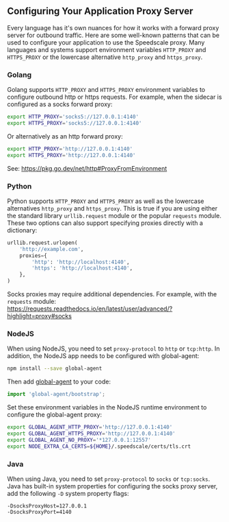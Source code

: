 ## Configuring Your Application Proxy Server

Every language has it's own nuances for how it works with a forward proxy server for outbound traffic. Here
are some well-known patterns that can be used to configure your application to use the Speedscale proxy. Many
languages and systems support environment variables `HTTP_PROXY` and `HTTPS_PROXY` or the lowercase
alternative `http_proxy` and `https_proxy`.

### Golang

Golang supports `HTTP_PROXY` and `HTTPS_PROXY` environment variables to configure outbound http or https
requests. For example, when the sidecar is configured as a socks forward proxy:

```bash
export HTTP_PROXY='socks5://127.0.0.1:4140'
export HTTPS_PROXY='socks5://127.0.0.1:4140'
```

Or alternatively as an http forward proxy:

```bash
export HTTP_PROXY='http://127.0.0.1:4140'
export HTTPS_PROXY='http://127.0.0.1:4140'
```

See: https://pkg.go.dev/net/http#ProxyFromEnvironment

### Python

Python supports `HTTP_PROXY` and `HTTPS_PROXY` as well as the lowercase alternatives `http_proxy` and
`https_proxy`. This is true if you are using either the standard library `urllib.request` module or the
popular `requests` module. These two options can also support specifying proxies directly with a dictionary:

```python
urllib.request.urlopen(
    'http://example.com',
    proxies={
        'http': 'http://localhost:4140',
        'https': 'http://localhost:4140',
    },
)
```

Socks proxies may require additional dependencies. For example, with the `requests` module:
https://requests.readthedocs.io/en/latest/user/advanced/?highlight=proxy#socks

### NodeJS

When using NodeJS, you need to set `proxy-protocol` to `http` or `tcp:http`. In addition, the NodeJS app needs
to be configured with global-agent:

```bash
npm install --save global-agent
```

Then add [global-agent](https://github.com/gajus/global-agent) to your code:

```javascript
import 'global-agent/bootstrap';
```

Set these environment variables in the NodeJS runtime environment to configure the global-agent proxy:

```bash
export GLOBAL_AGENT_HTTP_PROXY='http://127.0.0.1:4140'
export GLOBAL_AGENT_HTTPS_PROXY='http://127.0.0.1:4140'
export GLOBAL_AGENT_NO_PROXY='*127.0.0.1:12557'
export NODE_EXTRA_CA_CERTS=${HOME}/.speedscale/certs/tls.crt
```

### Java

When using Java, you need to set `proxy-protocol` to `socks` or `tcp:socks`. Java has built-in system
properties for configuring the socks proxy server, add the following `-D` system property flags:

```
-DsocksProxyHost=127.0.0.1
-DsocksProxyPort=4140
```